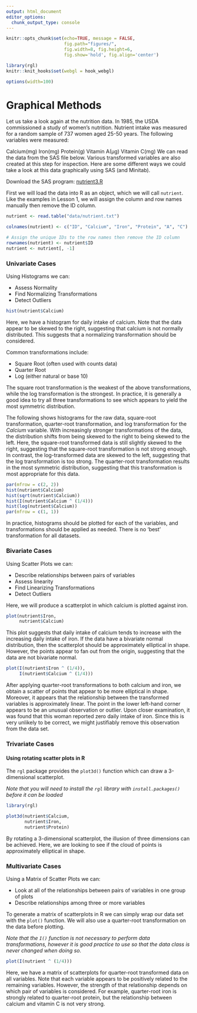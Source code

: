 ```yaml
---
output: html_document
editor_options: 
  chunk_output_type: console
---
```


```r
knitr::opts_chunk$set(echo=TRUE, message = FALSE,
                      fig.path="figures/",
                      fig.width=8, fig.height=6,
                      fig.show='hold', fig.align='center')

library(rgl)
knitr::knit_hooks$set(webgl = hook_webgl)

options(width=100)
```

# Graphical Methods

Let us take a look again at the nutrition data. In 1985, the USDA commissioned a study of women’s nutrition. Nutrient intake was measured for a random sample of 737 women aged 25-50 years. The following variables were measured:

Calcium(mg)
Iron(mg)
Protein(g)
Vitamin A(μg)
Vitamin C(mg)
We can read the data from the SAS file below. Various transformed variables are also created at this step for inspection. Here are some different ways we could take a look at this data graphically using SAS (and Minitab).

Download the SAS program: [nutrient3.R](src/nutrient3.R)

First we will load the data into R as an object, which we will call `nutrient`.  Like the examples in Lesson 1, we will assign the column and row names manually then remove the ID column.

```r
nutrient <- read.table("data/nutrient.txt")

colnames(nutrient) <- c("ID", "Calcium", "Iron", "Protein", "A", "C")

# Assign the unique IDs to the row names then remove the ID column
rownames(nutrient) <- nutrient$ID
nutrient <- nutrient[, -1]
```

### Univariate Cases

Using Histograms we can:

- Assess Normality
- Find Normalizing Transformations
- Detect Outliers

```r
hist(nutrient$Calcium)
```

Here, we have a histogram for daily intake of calcium. Note that the data appear to be skewed to the right, suggesting that calcium is not normally distributed. This suggests that a normalizing transformation should be considered.

Common transformations include:

- Square Root (often used with counts data)
- Quarter Root
- Log (either natural or base 10)

The square root transformation is the weakest of the above transformations, while the log transformation is the strongest. In practice, it is generally a good idea to try all three transformations to see which appears to yield the most symmetric distribution.

The following shows histograms for the raw data, square-root transformation, quarter-root transformation, and log transformation for the *Calcium* variable. With increasingly stronger transformations of the data, the distribution shifts from being skewed to the right to being skewed to the left. Here, the square-root transformed data is still slightly skewed to the right, suggesting that the square-root transformation is not strong enough. In contrast, the log-transformed data are skewed to the left, suggesting that the log transformation is too strong. The quarter-root transformation results in the most symmetric distribution, suggesting that this transformation is most appropriate for this data.

```r
par(mfrow = c(2, 2))
hist(nutrient$Calcium)
hist(sqrt(nutrient$Calcium))
hist(I(nutrient$Calcium ^ (1/4)))
hist(log(nutrient$Calcium))
par(mfrow = c(1, 1))
```

In practice, histograms should be plotted for each of the variables, and transformations should be applied as needed. There is no 'best' transformation for all datasets.

### Bivariate Cases

Using Scatter Plots we can:

- Describe relationships between pairs of variables
- Assess linearity
- Find Linearizing Transformations
- Detect Outliers

Here, we will produce a scatterplot in which calcium is plotted against iron.

```r
plot(nutrient$Iron,
     nutrient$Calcium)
```

This plot suggests that daily intake of calcium tends to increase with the increasing daily intake of iron. If the data have a bivariate normal distribution, then the scatterplot should be approximately elliptical in shape. However, the points appear to fan out from the origin, suggesting that the data are not bivariate normal.

```r
plot(I(nutrient$Iron ^ (1/4)),
     I(nutrient$Calcium ^ (1/4)))
```

After applying quarter-root transformations to both calcium and iron, we obtain a scatter of points that appear to be more elliptical in shape. Moreover, it appears that the relationship between the transformed variables is approximately linear. The point in the lower left-hand corner appears to be an unusual observation or outlier. Upon closer examination, it was found that this woman reported zero daily intake of iron. Since this is very unlikely to be correct, we might justifiably remove this observation from the data set.

### Trivariate Cases

#### Using rotating scatter plots in R

The `rgl` package provides the `plot3d()` function which can draw a 3-dimensional scatterplot.

*Note that you will need to install the `rgl` library with `install.packages()` before it can be loaded*

```r
library(rgl)

plot3d(nutrient$Calcium,
       nutrient$Iron,
       nutrient$Protein)
```

By rotating a 3-dimensional scatterplot, the illusion of three dimensions can be achieved. Here, we are looking to see if the cloud of points is approximately elliptical in shape.

### Multivariate Cases

Using a Matrix of Scatter Plots we can:

- Look at all of the relationships between pairs of variables in one group of plots
- Describe relationships among three or more variables

To generate a matrix of scatterplots in R we can simply wrap our data set with the `plot()` function.  We will also use a quarter-root transformation on the data before plotting.

*Note that the `I()` function is not necessary to perform data transformations, however it is good practice to use so that the data class is never changed when doing so.*

```r
plot(I(nutrient ^ (1/4)))
```

Here, we have a matrix of scatterplots for quarter-root transformed data on all variables. Note that each variable appears to be positively related to the remaining variables. However, the strength of that relationship depends on which pair of variables is considered. For example, quarter-root iron is strongly related to quarter-root protein, but the relationship between calcium and vitamin C is not very strong.